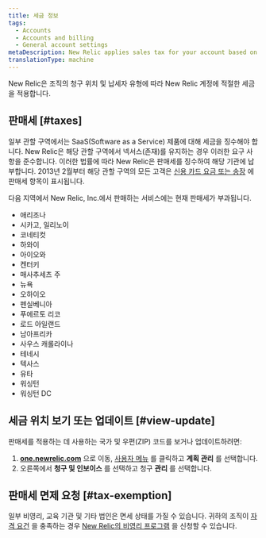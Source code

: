 ```yaml
---
title: 세금 정보
tags:
  - Accounts
  - Accounts and billing
  - General account settings
metaDescription: New Relic applies sales tax for your account based on your location.
translationType: machine
---
```


New Relic은 조직의 청구 위치 및 납세자 유형에 따라 New Relic 계정에 적절한 세금을 적용합니다.

## 판매세 [#taxes]

일부 관할 구역에서는 SaaS(Software as a Service) 제품에 대해 세금을 징수해야 합니다. New Relic은 해당 관할 구역에서 넥서스(존재)를 유지하는 경우 이러한 요구 사항을 준수합니다. 이러한 법률에 따라 New Relic은 판매세를 징수하여 해당 기관에 납부합니다. 2013년 2월부터 해당 관할 구역의 모든 고객은 [신용 카드 요금 또는 송장](/docs/accounts-partnerships/accounts/account-billing-usage/invoices-receipts) 에 판매세 항목이 표시됩니다.

다음 지역에서 New Relic, Inc.에서 판매하는 서비스에는 현재 판매세가 부과됩니다.

* 애리조나
* 시카고, 일리노이
* 코네티컷
* 하와이
* 아이오와
* 켄터키
* 매사추세츠 주
* 뉴욕
* 오하이오
* 펜실베니아
* 푸에르토 리코
* 로드 아일랜드
* 남아프리카
* 사우스 캐롤라이나
* 테네시
* 텍사스
* 유타
* 워싱턴
* 워싱턴 DC

## 세금 위치 보기 또는 업데이트 [#view-update]

판매세를 적용하는 데 사용하는 국가 및 우편(ZIP) 코드를 보거나 업데이트하려면:

1. **[one.newrelic.com](https://one.newrelic.com)** 으로 이동, [사용자 메뉴](/docs/accounts/accounts-billing/general-account-settings/intro-account-settings) 를 클릭하고 **계획 관리** 를 선택합니다.
2. 오른쪽에서 **청구 및 인보이스** 를 선택하고 청구 **관리** 를 선택합니다.

## 판매세 면제 요청 [#tax-exemption]

일부 비영리, 교육 기관 및 기타 법인은 면세 상태를 가질 수 있습니다. 귀하의 조직이 [자격 요건](/docs/accounts-partnerships/accounts/account-billing-usage/eligibility-guidelines-new-relic-nonprofit-program) 을 충족하는 경우 [New Relic의 비영리 프로그램](http://newrelic.com/nonprofit) 을 신청할 수 있습니다.